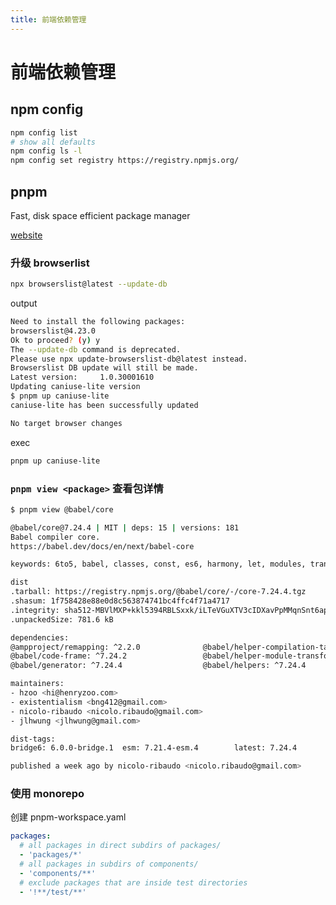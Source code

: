```yaml
---
title: 前端依赖管理
---
```


# 前端依赖管理

## npm config

```bash
npm config list
# show all defaults
npm config ls -l
npm config set registry https://registry.npmjs.org/
```

## pnpm

Fast, disk space efficient package manager

[website](https://pnpm.io/)

### 升级 browserlist

```bash
npx browserslist@latest --update-db
```

output

```bash
Need to install the following packages:
browserslist@4.23.0
Ok to proceed? (y) y
The --update-db command is deprecated.
Please use npx update-browserslist-db@latest instead.
Browserslist DB update will still be made.
Latest version:     1.0.30001610
Updating caniuse-lite version
$ pnpm up caniuse-lite
caniuse-lite has been successfully updated

No target browser changes
```

exec

```bash
pnpm up caniuse-lite
```

### `pnpm view <package>` 查看包详情

```bash
$ pnpm view @babel/core

@babel/core@7.24.4 | MIT | deps: 15 | versions: 181
Babel compiler core.
https://babel.dev/docs/en/next/babel-core

keywords: 6to5, babel, classes, const, es6, harmony, let, modules, transpile, transpiler, var, babel-core, compiler

dist
.tarball: https://registry.npmjs.org/@babel/core/-/core-7.24.4.tgz
.shasum: 1f758428e88e0d8c563874741bc4ffc4f71a4717
.integrity: sha512-MBVlMXP+kkl5394RBLSxxk/iLTeVGuXTV3cIDXavPpMMqnSnt6apKgan/U8O3USWZCWZT/TbgfEpKa4uMgN4Dg==
.unpackedSize: 781.6 kB

dependencies:
@ampproject/remapping: ^2.2.0              @babel/helper-compilation-targets: ^7.23.6 @babel/parser: ^7.24.4                     @babel/types: ^7.24.0                      gensync: ^1.0.0-beta.2
@babel/code-frame: ^7.24.2                 @babel/helper-module-transforms: ^7.23.3   @babel/template: ^7.24.0                   convert-source-map: ^2.0.0                 json5: ^2.2.3
@babel/generator: ^7.24.4                  @babel/helpers: ^7.24.4                    @babel/traverse: ^7.24.1                   debug: ^4.1.0                              semver: ^6.3.1

maintainers:
- hzoo <hi@henryzoo.com>
- existentialism <bng412@gmail.com>
- nicolo-ribaudo <nicolo.ribaudo@gmail.com>
- jlhwung <jlhwung@gmail.com>

dist-tags:
bridge6: 6.0.0-bridge.1  esm: 7.21.4-esm.4        latest: 7.24.4           next: 8.0.0-alpha.8

published a week ago by nicolo-ribaudo <nicolo.ribaudo@gmail.com>
```

### 使用 monorepo

创建 pnpm-workspace.yaml

```yaml
packages:
  # all packages in direct subdirs of packages/
  - 'packages/*'
  # all packages in subdirs of components/
  - 'components/**'
  # exclude packages that are inside test directories
  - '!**/test/**'
```
